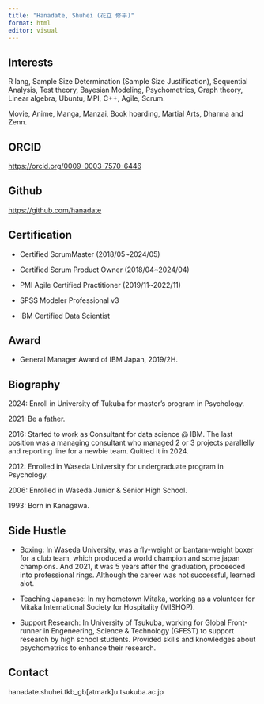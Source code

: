 ```yaml
---
title: "Hanadate, Shuhei (花立 修平)"
format: html
editor: visual
---
```


## Interests

R lang, Sample Size Determination (Sample Size Justification), Sequential Analysis, Test theory, Bayesian Modeling, Psychometrics, Graph theory, Linear algebra, Ubuntu, MPI, C++, Agile, Scrum.

Movie, Anime, Manga, Manzai, Book hoarding, Martial Arts, Dharma and Zenn.

## ORCID

<https://orcid.org/0009-0003-7570-6446>

## Github

<https://github.com/hanadate>

## Certification

-   Certified ScrumMaster (2018/05\~2024/05)

-   Certified Scrum Product Owner (2018/04\~2024/04)

-   PMI Agile Certified Practitioner (2019/11\~2022/11)

-   SPSS Modeler Professional v3

-   IBM Certified Data Scientist

## Award

-   General Manager Award of IBM Japan, 2019/2H.

## Biography

2024: Enroll in University of Tukuba for master's program in Psychology.

2021: Be a father.

2016: Started to work as Consultant for data science \@ IBM. The last position was a managing consultant who managed 2 or 3 projects parallelly and reporting line for a newbie team. Quitted it in 2024.

2012: Enrolled in Waseda University for undergraduate program in Psychology.

2006: Enrolled in Waseda Junior & Senior High School.

1993: Born in Kanagawa.

## Side Hustle

-   Boxing: In Waseda University, was a fly-weight or bantam-weight boxer for a club team, which produced a world champion and some japan champions. And 2021, it was 5 years after the graduation, proceeded into professional rings. Although the career was not successful, learned alot.

-   Teaching Japanese: In my hometown Mitaka, working as a volunteer for Mitaka International Society for Hospitality (MISHOP).

-   Support Research: In University of Tsukuba, working for Global Front-runner in Engeneering, Science & Technology (GFEST) to support research by high school students. Provided skills and knowledges about psychometrics to enhance their research.

## Contact

hanadate.shuhei.tkb_gb\[atmark\]u.tsukuba.ac.jp
